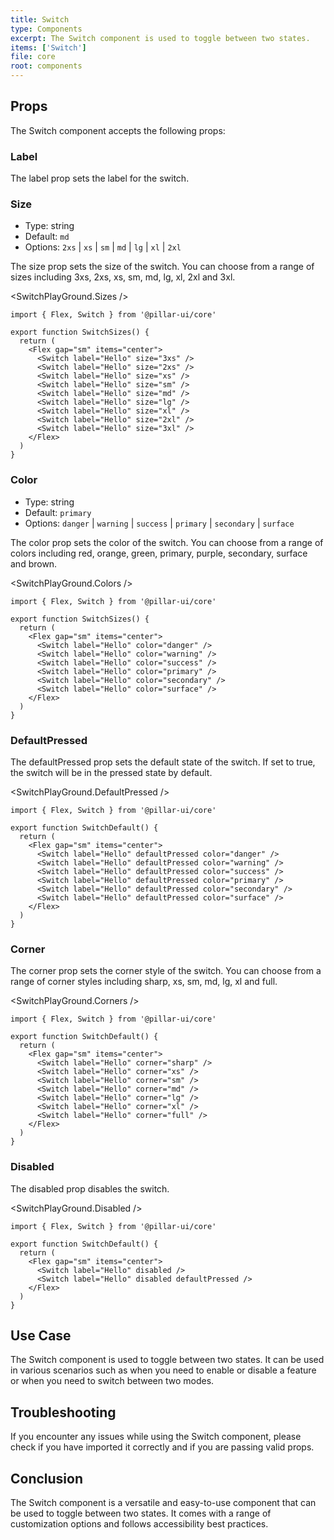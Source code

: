 ```yaml
---
title: Switch
type: Components
excerpt: The Switch component is used to toggle between two states.
items: ['Switch']
file: core
root: components
---
```


## Props

The Switch component accepts the following props:

### Label

The label prop sets the label for the switch.

### Size

- Type: string
- Default: `md`
- Options: `2xs` | `xs` | `sm` | `md` | `lg` | `xl` | `2xl`

The size prop sets the size of the switch. You can choose from a range of sizes including 3xs, 2xs, xs, sm, md, lg, xl, 2xl and 3xl.

<SwitchPlayGround.Sizes />

```tsx showLineNumbers title="Switch.tsx"
import { Flex, Switch } from '@pillar-ui/core'

export function SwitchSizes() {
  return (
    <Flex gap="sm" items="center">
      <Switch label="Hello" size="3xs" />
      <Switch label="Hello" size="2xs" />
      <Switch label="Hello" size="xs" />
      <Switch label="Hello" size="sm" />
      <Switch label="Hello" size="md" />
      <Switch label="Hello" size="lg" />
      <Switch label="Hello" size="xl" />
      <Switch label="Hello" size="2xl" />
      <Switch label="Hello" size="3xl" />
    </Flex>
  )
}
```

### Color

- Type: string
- Default: `primary`
- Options: `danger` | `warning` | `success` | `primary` | `secondary` | `surface`

The color prop sets the color of the switch. You can choose from a range of colors including red, orange, green, primary, purple, secondary, surface and brown.

<SwitchPlayGround.Colors />

```tsx showLineNumbers title="Switch.tsx"
import { Flex, Switch } from '@pillar-ui/core'

export function SwitchSizes() {
  return (
    <Flex gap="sm" items="center">
      <Switch label="Hello" color="danger" />
      <Switch label="Hello" color="warning" />
      <Switch label="Hello" color="success" />
      <Switch label="Hello" color="primary" />
      <Switch label="Hello" color="secondary" />
      <Switch label="Hello" color="surface" />
    </Flex>
  )
}
```

### DefaultPressed

The defaultPressed prop sets the default state of the switch. If set to true, the switch will be in the pressed state by default.

<SwitchPlayGround.DefaultPressed />

```tsx showLineNumbers title="Switch.tsx"
import { Flex, Switch } from '@pillar-ui/core'

export function SwitchDefault() {
  return (
    <Flex gap="sm" items="center">
      <Switch label="Hello" defaultPressed color="danger" />
      <Switch label="Hello" defaultPressed color="warning" />
      <Switch label="Hello" defaultPressed color="success" />
      <Switch label="Hello" defaultPressed color="primary" />
      <Switch label="Hello" defaultPressed color="secondary" />
      <Switch label="Hello" defaultPressed color="surface" />
    </Flex>
  )
}
```

### Corner

The corner prop sets the corner style of the switch. You can choose from a range of corner styles including sharp, xs, sm, md, lg, xl and full.

<SwitchPlayGround.Corners />

```tsx showLineNumbers title="Switch.tsx"
import { Flex, Switch } from '@pillar-ui/core'

export function SwitchDefault() {
  return (
    <Flex gap="sm" items="center">
      <Switch label="Hello" corner="sharp" />
      <Switch label="Hello" corner="xs" />
      <Switch label="Hello" corner="sm" />
      <Switch label="Hello" corner="md" />
      <Switch label="Hello" corner="lg" />
      <Switch label="Hello" corner="xl" />
      <Switch label="Hello" corner="full" />
    </Flex>
  )
}
```

### Disabled

The disabled prop disables the switch.

<SwitchPlayGround.Disabled />

```tsx showLineNumbers title="Switch.tsx"
import { Flex, Switch } from '@pillar-ui/core'

export function SwitchDefault() {
  return (
    <Flex gap="sm" items="center">
      <Switch label="Hello" disabled />
      <Switch label="Hello" disabled defaultPressed />
    </Flex>
  )
}
```

## Use Case

The Switch component is used to toggle between two states. It can be used in various scenarios such as when you need to enable or disable a feature or when you need to switch between two modes.

## Troubleshooting

If you encounter any issues while using the Switch component, please check if you have imported it correctly and if you are passing valid props.

## Conclusion

The Switch component is a versatile and easy-to-use component that can be used to toggle between two states. It comes with a range of customization options and follows accessibility best practices.
